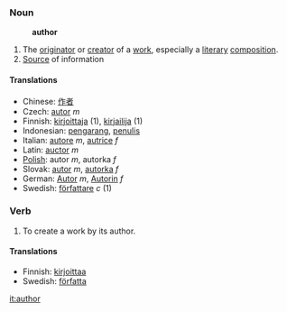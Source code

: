 ===Noun===
:'''author'''
# The [[originator]] or [[creator]] of a [[work]], especially a [[literary]] [[composition]].
# [[Source]] of information

====Translations====
*Chinese: [[作者]]
*Czech: [[autor]] ''m''
*Finnish: [[kirjoittaja]] (1), [[kirjailija]] (1)
*Indonesian: [[karang|pengarang]], [[tulis|penulis]]
*Italian: [[autore]] ''m'', [[autrice]] ''f''
*Latin: [[auctor]] ''m''
*[[Polish]]: autor ''m'', autorka ''f''
*Slovak: [[autor]] ''m'', [[autorka]] ''f''
*German: [[Autor]] ''m'', [[Autorin]] ''f''
*Swedish: [[författare]] ''c'' (1)

===Verb===
# To create a work by its author.

====Translations====

*Finnish: [[kirjoittaa]]
*Swedish: [[författa]]

[[it:author]]